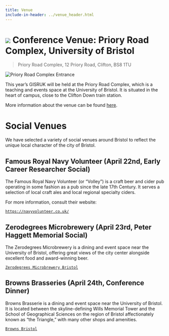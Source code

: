 ```yaml
---
title: Venue
include-in-header: ../venue_header.html
---
```


# ![](https://raw.githubusercontent.com/pointhi/leaflet-color-markers/master/img/marker-icon-blue.png) Conference Venue: Priory Road Complex, University of Bristol

> Priory Road Complex, 12 Priory Road, Clifton, BS8 1TU

![](https://keystoneacademic-res.cloudinary.com/image/upload/f_auto/q_auto/g_auto/w_650/dpr_2.0/element/24/241331_2336_10016853.png "Priory Road Complex Entrance")

This year's GISRUK will be held at the Priory Road Complex, which is a teaching and events space at the University of Bristol.
It is situated in the heart of campus, close to the Clifton Down train station.

More information about the venue can be found [here](https://www.bristol.ac.uk/venues/meetings/priory-road-complex/).

# Social Venues

We have selected a variety of social venues around Bristol to reflect the unique local character of the city of Bristol. 

## Famous Royal Navy Volunteer (April 22nd, Early Career Researcher Social)

The Famous Royal Navy Volunteer (or "Volley") is a craft beer and cider pub operating in some fashion as a pub since the late 17th Century. It serves a selection of local craft ales and local regional specialty ciders. 

For more information, consult their website:

[`https://navyvolunteer.co.uk/`](https://navyvolunteer.co.uk/)

## Zerodegrees Microbrewery (April 23rd, Peter Haggett Memorial Social)

The Zerodegrees Microbrewery is a dining and event space near the University of Bristol, offering great views of the city center alongside excellent food and award-winning beer. 

[`Zerodegrees Microbrewery Bristol`](https://www.zerodegrees.co.uk/restaurants/zerodegrees-microbrewery-bristol/)

## Browns Brasseries (April 24th, Conference Dinner)

Browns Brasserie is a dining and event space near the University of Bristol. It is located between the skyline-defining Wills Memorial Tower and the School of Geographical Sciences on the region of Bristol affectionately known as "the Triangle," with many other shops and amenities. 

[`Browns Bristol`](https://www.browns-restaurants.co.uk/restaurants/southwest/bristol#/)
